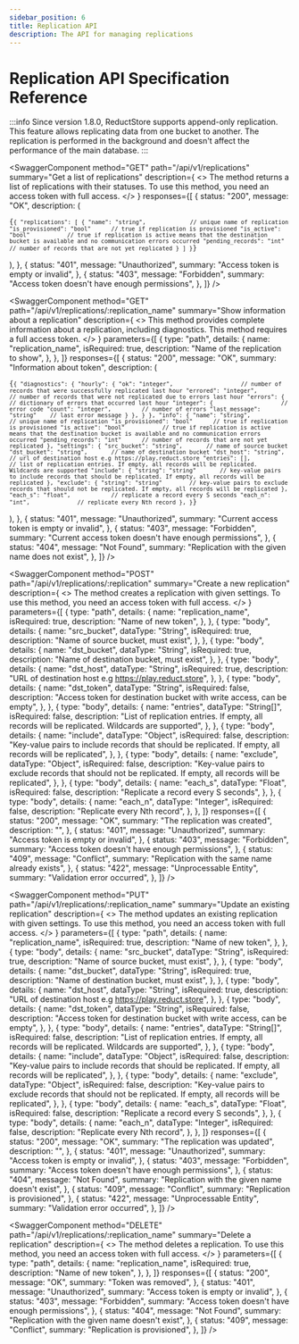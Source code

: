 ```yaml
---
sidebar_position: 6
title: Replication API
description: The API for managing replications
---
```


<head>
  <link
    rel="canonical"
    href="https://www.reduct.store/docs/http-api/replication-api"
  />
</head>


# Replication API Specification Reference

:::info
Since version 1.8.0, ReductStore supports append-only replication. This feature allows replicating data from one bucket to another.
The replication is performed in the background and doesn't affect the performance of the main database.
:::

<SwaggerComponent
  method="GET"
  path="/api/v1/replications"
  summary="Get a list of replications"
  description={
    <>
      The method returns a list of replications with their statuses. To use this
      method, you need an access token with full access.
    </>
  }
  responses={[
    {
      status: "200",
      message: "OK",
      description: (
        <pre>
          <code>{`{
  "replications": [
    {
      "name": "string",             // unique name of replication
      "is_provisioned": "bool"      // true if replication is provisioned
      "is_active": "bool"           // true if replication is active means that the destination bucket is available and no communication errors occurred
      "pending_records": "int"      // number of records that are not yet replicated
    }
  ]
}`}</code>
        </pre>
      ),
    },
    {
      status: "401",
      message: "Unauthorized",
      summary: "Access token is empty or invalid",
    },
    {
      status: "403",
      message: "Forbidden",
      summary: "Access token doesn't have enough permissions",
    },
  ]}
/>

<SwaggerComponent
  method="GET"
  path="/api/v1/replications/:replication_name"
  summary="Show information about a replication"
  description={
    <>
      This method provides complete information about a replication, including
      diagnostics. This method requires a full access token.
    </>
  }
  parameters={[
    {
      type: "path",
      details: {
        name: "replication_name",
        isRequired: true,
        description: "Name of the replication to show",
      },
    },
  ]}
  responses={[
    {
      status: "200",
      message: "OK",
      summary: "Information about token",
      description: (
        <pre>
          <code>{`{
        "diagnostics": {
            "hourly": {
                "ok": "integer",                    // number of records that were successfully replicated last hour
                "errored": "integer",               // number of records that were not replicated due to errors last hour
                "errors": {                         // dictionary of errors that occurred last hour
                    "integer": {                    // error code
                        "count": "integer",         // number of errors
                        "last_message": "string"    // last error message
                    }
                },
             }
        },
        "info": {
            "name": "string",             // unique name of replication
            "is_provisioned": "bool"      // true if replication is provisioned
            "is_active": "bool"           // true if replication is active means that the destination bucket is available and no communication errors occurred
            "pending_records": "int"      // number of records that are not yet replicated
        },
        "settings": {
            "src_bucket": "string",       // name of source bucket
            "dst_bucket": "string",       // name of destination bucket
            "dst_host": "string",         // url of destination host e.g https://play.reduct.store
            "entries": [],                // list of replication entries. If empty, all records will be replicated. Wildcards are supported
            "include": {
                 "string": "string"       // key-value pairs to include records that should be replicated. If empty, all records will be replicated
            },
            "exclude": {
                "string": "string"        // key-value pairs to exclude records that should not be replicated. If empty, all records will be replicated
            },
            "each_s": "float",            // replicate a record every S seconds
            "each_n": "int",              // replicate every Nth record
        },
}`}</code>
        </pre>
      ),
    },
    {
      status: "401",
      message: "Unauthorized",
      summary: "Current access token is empty or invalid",
    },
    {
      status: "403",
      message: "Forbidden",
      summary: "Current access token doesn't have enough permissions",
    },
    {
      status: "404",
      message: "Not Found",
      summary: "Replication with the given name does not exist",
    },
  ]}
/>

<SwaggerComponent
  method="POST"
  path="/api/v1/replications/:replication"
  summary="Create a new replication"
  description={
    <>
      The method creates a replication with given settings. To use this method,
      you need an access token with full access.
    </>
  }
  parameters={[
    {
      type: "path",
      details: {
        name: "replication_name",
        isRequired: true,
        description: "Name of new token",
      },
    },
    {
      type: "body",
      details: {
        name: "src_bucket",
        dataType: "String",
        isRequired: true,
        description: "Name of source bucket, must exist",
      },
    },
    {
      type: "body",
      details: {
        name: "dst_bucket",
        dataType: "String",
        isRequired: true,
        description: "Name of destination bucket, must exist",
      },
    },
    {
      type: "body",
      details: {
        name: "dst_host",
        dataType: "String",
        isRequired: true,
        description: "URL of destination host e.g https://play.reduct.store",
      },
    },
    {
      type: "body",
      details: {
        name: "dst_token",
        dataType: "String",
        isRequired: false,
        description:
          "Access token for destination bucket with write access, can be empty",
      },
    },
    {
      type: "body",
      details: {
        name: "entries",
        dataType: "String[]",
        isRequired: false,
        description:
          "List of replication entries. If empty, all records will be replicated. Wildcards are supported",
      },
    },
    {
      type: "body",
      details: {
        name: "include",
        dataType: "Object",
        isRequired: false,
        description:
          "Key-value pairs to include records that should be replicated. If empty, all records will be replicated",
      },
    },
    {
      type: "body",
      details: {
        name: "exclude",
        dataType: "Object",
        isRequired: false,
        description:
          "Key-value pairs to exclude records that should not be replicated. If empty, all records will be replicated",
      },
    },
    {
      type: "body",
      details: {
        name: "each_s",
        dataType: "Float",
        isRequired: false,
        description: "Replicate a record every S seconds",
      },
    },
    {
      type: "body",
      details: {
        name: "each_n",
        dataType: "Integer",
        isRequired: false,
        description: "Replicate every Nth record",
      },
    },
  ]}
  responses={[
    {
      status: "200",
      message: "OK",
      summary: "The replication was created",
      description: "",
    },
    {
      status: "401",
      message: "Unauthorized",
      summary: "Access token is empty or invalid",
    },
    {
      status: "403",
      message: "Forbidden",
      summary: "Access token doesn't have enough permissions",
    },
    {
      status: "409",
      message: "Conflict",
      summary: "Replication with the same name already exists",
    },
    {
      status: "422",
      message: "Unprocessable Entity",
      summary: "Validation error occurred",
    },
  ]}
/>

<SwaggerComponent
  method="PUT"
  path="/api/v1/replications/:replication_name"
  summary="Update an existing replication"
  description={
    <>
      The method updates an existing replication with given settings. To use
      this method, you need an access token with full access.
    </>
  }
  parameters={[
    {
      type: "path",
      details: {
        name: "replication_name",
        isRequired: true,
        description: "Name of new token",
      },
    },
    {
      type: "body",
      details: {
        name: "src_bucket",
        dataType: "String",
        isRequired: true,
        description: "Name of source bucket, must exist",
      },
    },
    {
      type: "body",
      details: {
        name: "dst_bucket",
        dataType: "String",
        isRequired: true,
        description: "Name of destination bucket, must exist",
      },
    },
    {
      type: "body",
      details: {
        name: "dst_host",
        dataType: "String",
        isRequired: true,
        description: "URL of destination host e.g https://play.reduct.store",
      },
    },
    {
      type: "body",
      details: {
        name: "dst_token",
        dataType: "String",
        isRequired: false,
        description:
          "Access token for destination bucket with write access, can be empty",
      },
    },
    {
      type: "body",
      details: {
        name: "entries",
        dataType: "String[]",
        isRequired: false,
        description:
          "List of replication entries. If empty, all records will be replicated. Wildcards are supported",
      },
    },
    {
      type: "body",
      details: {
        name: "include",
        dataType: "Object",
        isRequired: false,
        description:
          "Key-value pairs to include records that should be replicated. If empty, all records will be replicated",
      },
    },
    {
      type: "body",
      details: {
        name: "exclude",
        dataType: "Object",
        isRequired: false,
        description:
          "Key-value pairs to exclude records that should not be replicated. If empty, all records will be replicated",
      },
    },
    {
      type: "body",
      details: {
        name: "each_s",
        dataType: "Float",
        isRequired: false,
        description: "Replicate a record every S seconds",
      },
    },
    {
      type: "body",
      details: {
        name: "each_n",
        dataType: "Integer",
        isRequired: false,
        description: "Replicate every Nth record",
      },
    },
  ]}
  responses={[
    {
      status: "200",
      message: "OK",
      summary: "The replication was updated",
      description: "",
    },
    {
      status: "401",
      message: "Unauthorized",
      summary: "Access token is empty or invalid",
    },
    {
      status: "403",
      message: "Forbidden",
      summary: "Access token doesn't have enough permissions",
    },
    {
      status: "404",
      message: "Not Found",
      summary: "Replication with the given name doesn't exist",
    },
    {
      status: "409",
      message: "Conflict",
      summary: "Replication is provisioned",
    },
    {
      status: "422",
      message: "Unprocessable Entity",
      summary: "Validation error occurred",
    },
  ]}
/>

<SwaggerComponent
  method="DELETE"
  path="/api/v1/replications/:replication_name"
  summary="Delete a replication"
  description={
    <>
      The method deletes a replication. To use this method, you need an access
      token with full access.
    </>
  }
  parameters={[
    {
      type: "path",
      details: {
        name: "replication_name",
        isRequired: true,
        description: "Name of new token",
      },
    },
  ]}
  responses={[
    {
      status: "200",
      message: "OK",
      summary: "Token was removed",
    },
    {
      status: "401",
      message: "Unauthorized",
      summary: "Access token is empty or invalid",
    },
    {
      status: "403",
      message: "Forbidden",
      summary: "Access token doesn't have enough permissions",
    },
    {
      status: "404",
      message: "Not Found",
      summary: "Replication with the given name doesn't exist",
    },
    {
      status: "409",
      message: "Conflict",
      summary: "Replication is provisioned",
    },
  ]}
/>
